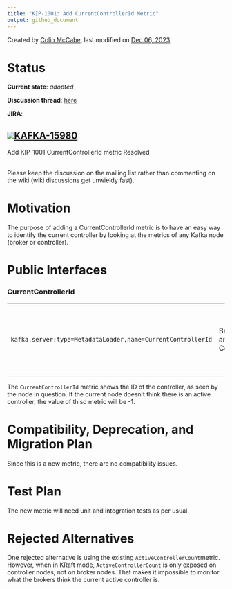 ```yaml
---
title: "KIP-1001: Add CurrentControllerId Metric"
output: github_document
---
```


Created by [Colin McCabe](https://cwiki.apache.org/confluence/display/~cmccabe), last modified on [Dec 06, 2023](https://cwiki.apache.org/confluence/pages/diffpagesbyversion.action?pageId=278465658&selectedPageVersions=1&selectedPageVersions=2 "Show changes")

# Status

**Current state**: *adopted*

**Discussion thread**: [here](https://lists.apache.org/thread/vwtb17sx96q97h882ltck4rrk3w7hrf3)*\
*

**JIRA**:


[![](https://issues.apache.org/jira/secure/viewavatar?size=xsmall&avatarId=21140&avatarType=issuetype)KAFKA-15980](https://issues.apache.org/jira/browse/KAFKA-15980)
-
Add KIP-1001 CurrentControllerId metric
Resolved


*\
*Please keep the discussion on the mailing list rather than commenting on the wiki (wiki discussions get unwieldy fast).

# Motivation

The
purpose of adding a CurrentControllerId metric is to have an easy way
to identify the current controller by looking at the metrics of any
Kafka node (broker or controller).

# Public Interfaces

### CurrentControllerId

|                                                             |                       |         |              |                                                                   |
|:------------------------------------------------------------|:----------------------|:--------|:-------------|:------------------------------------------------------------------|
| `kafka.server:type=MetadataLoader,name=CurrentControllerId` | Broker and Controller | Integer | KRaft and ZK | Outputs the ID of the current controller, or -1 if none is known. |

The `CurrentControllerId` metric
shows the ID of the controller, as seen by the node in question. If the
current node doesn't think there is an active controller, the value of
thisd metric will be -1.

# Compatibility, Deprecation, and Migration Plan

Since this is a new metric, there are no compatibility issues.

# Test Plan

The new metric will need unit and integration tests as per usual.

# Rejected Alternatives

One rejected alternative is using the existing `ActiveControllerCount`metric. However, when in KRaft mode, `ActiveControllerCount` is
only exposed on controller nodes, not on broker nodes. That makes it
impossible to monitor what the brokers think the current active
controller is.
